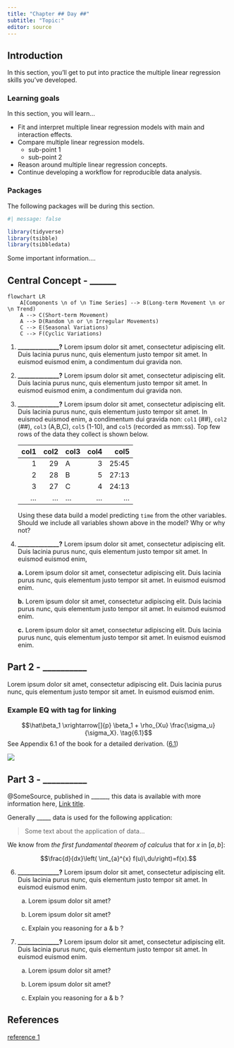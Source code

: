 ```yaml
---
title: "Chapter ## Day ##"
subtitle: "Topic:"
editor: source
---
```


## Introduction

In this section, you'll get to put into practice the multiple linear regression skills you've developed.

### Learning goals

In this section, you will learn...

-   Fit and interpret multiple linear regression models with main and interaction effects.
-   Compare multiple linear regression models.
    -   sub-point 1
    -   sub-point 2
-   Reason around multiple linear regression concepts.
-   Continue developing a workflow for reproducible data analysis.

### Packages

The following packages will be during this section.

```r
#| message: false

library(tidyverse)
library(tsibble)
library(tsibbledata)
```

::: callout-important
Some important information....
:::

## Central Concept - \_\_\_\_\_\_

```mermaid
flowchart LR
    A[Components \n of \n Time Series] --> B(Long-term Movement \n or \n Trend)
    A --> C(Short-term Movement)
    A --> D(Random \n or \n Irregular Movements)
    C --> E(Seasonal Variations)
    C --> F(Cyclic Variations)
```

1.  **\_\_\_\_\_\_\_\_\_\_\_\_\_\_?** Lorem ipsum dolor sit amet, consectetur adipiscing elit. Duis lacinia purus nunc, quis elementum justo tempor sit amet. In euismod euismod enim, a condimentum dui gravida non.

2.  **\_\_\_\_\_\_\_\_\_\_\_\_\_\_?** Lorem ipsum dolor sit amet, consectetur adipiscing elit. Duis lacinia purus nunc, quis elementum justo tempor sit amet. In euismod euismod enim, a condimentum dui gravida non.

3.  **\_\_\_\_\_\_\_\_\_\_\_\_\_\_?** Lorem ipsum dolor sit amet, consectetur adipiscing elit. Duis lacinia purus nunc, quis elementum justo tempor sit amet. In euismod euismod enim, a condimentum dui gravida non: `col1` (##), `col2` (##), `col3` (A,B,C), `col5` (1-10), and `col5` (recorded as mm:ss). Top few rows of the data they collect is shown below.

    | col1 | col2 | col3 | col4 |  col5 |
    |-----:|-----:|:-----|-----:|------:|
    |    1 |   29 | A    |    3 | 25:45 |
    |    2 |   28 | B    |    5 | 27:13 |
    |    3 |   27 | C    |    4 | 24:13 |
    |  ... |  ... | ...  |  ... |   ... |

    Using these data build a model predicting `time` from the other variables. Should we include all variables shown above in the model? Why or why not?

4.  **\_\_\_\_\_\_\_\_\_\_\_\_\_\_?** Lorem ipsum dolor sit amet, consectetur adipiscing elit. Duis lacinia purus nunc, quis elementum justo tempor sit amet. In euismod euismod enim,

    **a.** Lorem ipsum dolor sit amet, consectetur adipiscing elit. Duis lacinia purus nunc, quis elementum justo tempor sit amet. In euismod euismod enim.

    **b.** Lorem ipsum dolor sit amet, consectetur adipiscing elit. Duis lacinia purus nunc, quis elementum justo tempor sit amet. In euismod euismod enim.

    **c.** Lorem ipsum dolor sit amet, consectetur adipiscing elit. Duis lacinia purus nunc, quis elementum justo tempor sit amet. In euismod euismod enim.

## Part 2 - \_\_\_\_\_\_\_\_\_\_

Lorem ipsum dolor sit amet, consectetur adipiscing elit. Duis lacinia purus nunc, quis elementum justo tempor sit amet. In euismod euismod enim.

### Example EQ with tag for linking

$$\hat\beta_1 \xrightarrow[]{p} \beta_1 + \rho_{Xu} \frac{\sigma_u}{\sigma_X}. \tag{6.1}$$ See Appendix 6.1 of the book for a detailed derivation. (<a href="#mjx-eqn-6.1">6.1</a>)

![](../images/interestingchart.png){style="float: center;"}

## Part 3 - \_\_\_\_\_\_\_\_\_\_

@SomeSource, published in \_\_\_\_\_\_, this data is available with more information here, [Link title](https://www.byui.edu/).

Generally \_\_\_\_\_ data is used for the following application:

> Some text about the application of data...

::: column-margin
We know from *the first fundamental theorem of calculus* that for $x$ in $[a, b]$:

$$\frac{d}{dx}\left( \int_{a}^{x} f(u)\,du\right)=f(x).$$
:::

6.  **\_\_\_\_\_\_\_\_\_\_\_\_\_\_?** Lorem ipsum dolor sit amet, consectetur adipiscing elit. Duis lacinia purus nunc, quis elementum justo tempor sit amet. In euismod euismod enim.

    a.  Lorem ipsum dolor sit amet?

    b.  Lorem ipsum dolor sit amet?

    c.  Explain you reasoning for a & b ?

7.  **\_\_\_\_\_\_\_\_\_\_\_\_\_\_?** Lorem ipsum dolor sit amet, consectetur adipiscing elit. Duis lacinia purus nunc, quis elementum justo tempor sit amet. In euismod euismod enim.

    a.  Lorem ipsum dolor sit amet?

    b.  Lorem ipsum dolor sit amet?

    c.  Explain you reasoning for a & b ?

## References

[reference 1](https://www.byui.edu/)
